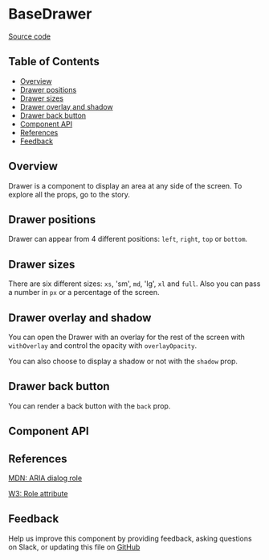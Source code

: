 
# BaseDrawer

[Source code](https://github.com/leemonade/bubbles/tree/main/packages/components/src/overlay/BaseDrawer/BaseDrawer.js)

## Table of Contents

<!-- START doctoc generated TOC please keep comment here to allow auto update -->
<!-- DON'T EDIT THIS SECTION, INSTEAD RE-RUN doctoc TO UPDATE -->

- [Overview](#overview)
- [Drawer positions](#drawer-positions)
- [Drawer sizes](#drawer-sizes)
- [Drawer overlay and shadow](#drawer-overlay-and-shadow)
- [Drawer back button](#drawer-back-button)
- [Component API](#component-api)
- [References](#references)
- [Feedback](#feedback)

## Overview

Drawer is a component to display an area at any side of the screen. To explore all the props, go to the story.

<ThemeProvider>
  <BaseDrawer size={150} opened />
</ThemeProvider>

## Drawer positions

Drawer can appear from 4 different positions: `left`, `right`, `top` or `bottom`.

## Drawer sizes

There are six different sizes: `xs`, 'sm', `md`, 'lg', `xl` and `full`. Also you can pass a number in `px` or a percentage of the screen.

## Drawer overlay and shadow

You can open the Drawer with an overlay for the rest of the screen with `withOverlay` and control the opacity with `overlayOpacity`.

You can also choose to display a shadow or not with the `shadow` prop.

## Drawer back button

You can render a back button with the `back` prop.

## Component API

<Preview>
  <Story id="molecules-overlay-drawer--playground" />
</Preview>

<Props of={Drawer} />

## References

[MDN: ARIA dialog role](https://developer.mozilla.org/en-US/docs/Web/Accessibility/ARIA/Roles/dialog_role)

[W3: Role attribute](https://www.w3.org/WAI/PF/HTML/wiki/RoleAttribute)

## Feedback

Help us improve this component by providing feedback, asking questions on Slack, or updating this file on
[GitHub](https://github.com/leemonade/bubbles/edit/main/packages/components/src/overlay/BaseDrawer/BaseDrawer.mdx)
